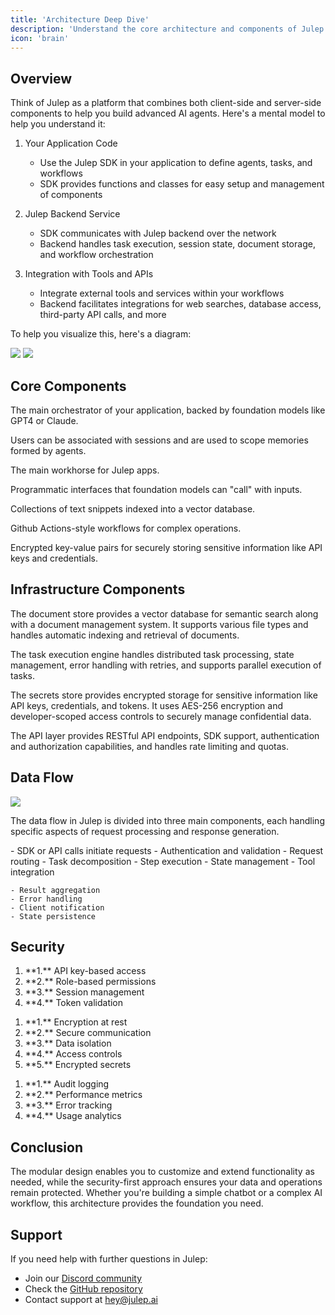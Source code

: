 ```yaml
---
title: 'Architecture Deep Dive'
description: 'Understand the core architecture and components of Julep'
icon: 'brain'
---
```


## Overview

Think of Julep as a platform that combines both client-side and server-side components to help you build advanced AI agents. Here's a mental model to help you understand it:

1. Your Application Code
   - Use the Julep SDK in your application to define agents, tasks, and workflows
   - SDK provides functions and classes for easy setup and management of components

2. Julep Backend Service
   - SDK communicates with Julep backend over the network
   - Backend handles task execution, session state, document storage, and workflow orchestration

3. Integration with Tools and APIs
   - Integrate external tools and services within your workflows
   - Backend facilitates integrations for web searches, database access, third-party API calls, and more

To help you visualize this, here's a diagram:
<Frame caption="Julep Architecture Overview">
  <img
    src="/images/julep-architecture.svg"
    width={1000}
    height={1000}
  />
</Frame>
<Frame caption="System Architecture">
  <img
    src="/images/architecture-diagram.svg"
    width={1000}
    height={600}
  />
</Frame>


## Core Components

<CardGroup cols={2}>
  <Card title="Agent" icon="robot">
    <p>The main orchestrator of your application, backed by foundation models like GPT4 or Claude.</p>
  </Card>

  <Card title="User" icon="user">
    <p>Users can be associated with sessions and are used to scope memories formed by agents.</p>
  </Card>

  <Card title="Session" icon="messages">
    <p>The main workhorse for Julep apps.</p>
  </Card>

  <Card title="Tool" icon="wrench">
    <p>Programmatic interfaces that foundation models can "call" with inputs.</p>
  </Card>

  <Card title="Doc" icon="file-lines">
    <p>Collections of text snippets indexed into a vector database.</p>
  </Card>

  <Card title="Task & Execution" icon="list-check">
    <p>Github Actions-style workflows for complex operations.</p>
  </Card>

  <Card title="Secret" icon="key">
    <p>Encrypted key-value pairs for securely storing sensitive information like API keys and credentials.</p>
  </Card>
</CardGroup>

## Infrastructure Components

<CardGroup cols={4}>
  <Card title="Document Store" icon="database">
    <p>The document store provides a vector database for semantic search along with a document management system. It supports various file types and handles automatic indexing and retrieval of documents.</p>
  </Card>

  <Card title="Task Execution Engine" icon="gears">
    <p>The task execution engine handles distributed task processing, state management, error handling with retries, and supports parallel execution of tasks.</p>
  </Card>

  <Card title="Secrets Store" icon="key">
    <p>The secrets store provides encrypted storage for sensitive information like API keys, credentials, and tokens. It uses AES-256 encryption and developer-scoped access controls to securely manage confidential data.</p>
  </Card>

  <Card title="API Layer" icon="code">
    <p>The API layer provides RESTful API endpoints, SDK support, authentication and authorization capabilities, and handles rate limiting and quotas.</p>
  </Card>
</CardGroup>

## Data Flow

<Frame caption="Data Flow Overview">
  <img
    src="/images/flow.svg"
    width={1000}
    height={1000}
  />
</Frame>

<Info>
  <p>The data flow in Julep is divided into three main components, each handling specific aspects of request processing and response generation.</p>
</Info>

<Steps>
  <Step title="Client Interaction" icon="arrow-right-to-bracket">
    - SDK or API calls initiate requests
    - Authentication and validation
    - Request routing
  </Step>

  <Step title="Task Processing" icon="gears">
    - Task decomposition
    - Step execution
    - State management
    - Tool integration
  </Step>

  <Step title="Response Handling" icon="arrow-right-from-bracket">
    
    - Result aggregation
    - Error handling
    - Client notification
    - State persistence
  </Step>
</Steps>

## Security

<CardGroup cols={3}>
  <Card title="Authentication" icon="lock">
    <ol>
      <li>**1.** API key-based access</li>
      <li>**2.** Role-based permissions</li>
      <li>**3.** Session management</li>
      <li>**4.** Token validation</li>
    </ol>
  </Card>

  <Card title="Data Protection" icon="shield">
    <ol>
      <li>**1.** Encryption at rest</li>
      <li>**2.** Secure communication</li>
      <li>**3.** Data isolation</li>
      <li>**4.** Access controls</li>
      <li>**5.** Encrypted secrets</li>
    </ol>
  </Card>

  <Card title="Monitoring" icon="chart-line">
    <ol>
      <li>**1.** Audit logging</li>
      <li>**2.** Performance metrics</li>
      <li>**3.** Error tracking</li>
      <li>**4.** Usage analytics</li>
    </ol>
  </Card>
</CardGroup>

## Conclusion

The modular design enables you to customize and extend functionality as needed, while the security-first approach ensures your data and operations remain protected. Whether you're building a simple chatbot or a complex AI workflow, this architecture provides the foundation you need.

## Support

If you need help with further questions in Julep:

- Join our [Discord community](https://discord.com/invite/JTSBGRZrzj)
- Check the [GitHub repository](https://github.com/julep-ai/julep)
- Contact support at [hey@julep.ai](mailto:hey@julep.ai)
